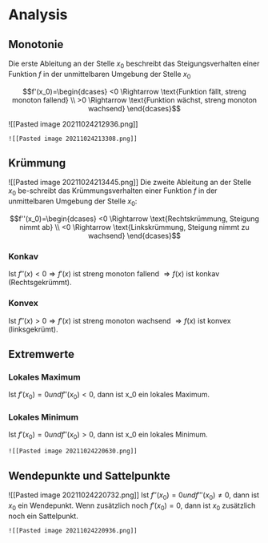 # Analysis

## Monotonie

Die erste Ableitung an der Stelle $x_0$ beschreibt das Steigungsverhalten einer Funktion $f$ in der unmittelbaren Umgebung der Stelle $x_0$

```math
f'(x_0)=\begin{dcases}
        <0 \Rightarrow \text{Funktion fällt, streng monoton fallend} \\
        >0 \Rightarrow \text{Funktion wächst, streng monoton wachsend}
\end{dcases}
```

![[Pasted image 20211024212936.png]]

```ad-example
![[Pasted image 20211024213308.png]]
```

## Krümmung

![[Pasted image 20211024213445.png]]
Die zweite Ableitung an der Stelle $x_0$ be-schreibt das Krümmungsverhalten einer Funktion $f$ in der unmittelbaren Umgebung der Stelle $x_0$:

```math
f''(x_0)=\begin{dcases}
        <0 \Rightarrow \text{Rechtskrümmung, Steigung nimmt ab} \\
       <0 \Rightarrow \text{Linkskrümmung, Steigung nimmt zu wachsend}
\end{dcases}
```

### Konkav

Ist $f''(x) < 0 \Rightarrow f'(x)$ ist streng monoton fallend $\Rightarrow f(x)$ ist konkav (Rechtsgekrümmt).

### Konvex

Ist $f''(x) > 0 \Rightarrow f'(x)$ ist streng monoton wachsend $\Rightarrow f(x)$ ist konvex (linksgekrümt).

## Extremwerte

### Lokales Maximum

Ist $f'(x_0)=0 und f''(x_0)<0$, dann ist x_0 ein lokales Maximum.

### Lokales Minimum

Ist $f'(x_0)=0 und f''(x_0)>0$, dann ist x_0 ein lokales Minimum.

```ad-example
![[Pasted image 20211024220630.png]]
```

## Wendepunkte und Sattelpunkte

![[Pasted image 20211024220732.png]]
Ist $f''(x_0)=0 und f'''(x_0)\neq 0$, dann ist $x_0$ ein Wendepunkt.
Wenn zusätzlich noch $f'(x_0)=0$, dann ist $x_0$ zusätzlich noch ein Sattelpunkt.

```ad-example
![[Pasted image 20211024220936.png]]
```
